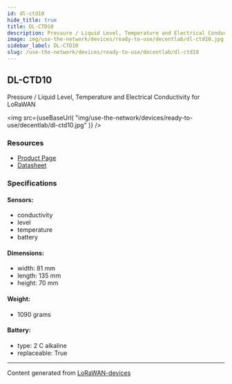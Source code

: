 ```yaml
---
id: dl-ctd10
hide_title: true
title: DL-CTD10
description: Pressure / Liquid Level, Temperature and Electrical Conductivity for LoRaWAN
image: img/use-the-network/devices/ready-to-use/decentlab/dl-ctd10.jpg
sidebar_label: DL-CTD10
slug: /use-the-network/devices/ready-to-use/decentlab/dl-ctd10
---
```



## DL-CTD10

Pressure / Liquid Level, Temperature and Electrical Conductivity for LoRaWAN

<img
src={useBaseUrl(
"img/use-the-network/devices/ready-to-use/decentlab/dl-ctd10.jpg"
)}
/>

### Resources

- [Product Page](https://www.decentlab.com/products/pressure-/-liquid-level-temperature-and-electrical-conductivity-sensor-for-lorawan)
- [Datasheet](https://cdn.decentlab.com/download/datasheets/Decentlab-DL-CTD10-datasheet.pdf)

### Specifications

#### Sensors:
- conductivity
- level
- temperature
- battery
#### Dimensions:
- width: 81 mm
- length: 135 mm
- height: 70 mm
#### Weight: 
- 1090 grams
#### Battery: 
- type: 2 C alkaline
- replaceable: True



---
Content generated from [LoRaWAN-devices](https://github.com/TheThingsNetwork/lorawan-devices)